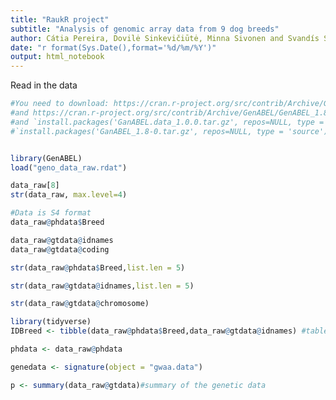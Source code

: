 ```yaml
---
title: "RaukR project"
subtitle: "Analysis of genomic array data from 9 dog breeds"
author: Cátia Pereira, Dovilė Sinkevičiūtė, Minna Sivonen and Svandís Sæmundsdóttir
date: "r format(Sys.Date(),format='%d/%m/%Y')"
output: html_notebook
---
```


Read in the data
```r

#You need to download: https://cran.r-project.org/src/contrib/Archive/GenABEL.data/GenABEL.data_1.0.0.tar.gz
#and https://cran.r-project.org/src/contrib/Archive/GenABEL/GenABEL_1.8-0.tar.gz
#and `install.packages('GanABEL.data_1.0.0.tar.gz', repos=NULL, type = 'source')`
#`install.packages('GanABEL_1.8-0.tar.gz', repos=NULL, type = 'source')` (edited


library(GenABEL)
load("geno_data_raw.rdat")

data_raw[8]
str(data_raw, max.level=4)

#Data is S4 format
data_raw@phdata$Breed

data_raw@gtdata@idnames
data_raw@gtdata@coding

str(data_raw@phdata$Breed,list.len = 5)

str(data_raw@gtdata@idnames,list.len = 5)

str(data_raw@gtdata@chromosome)

library(tidyverse)
IDBreed <- tibble(data_raw@phdata$Breed,data_raw@gtdata@idnames) #table of a table :D

phdata <- data_raw@phdata

genedata <- signature(object = "gwaa.data")

p <- summary(data_raw@gtdata)#summary of the genetic data
```

